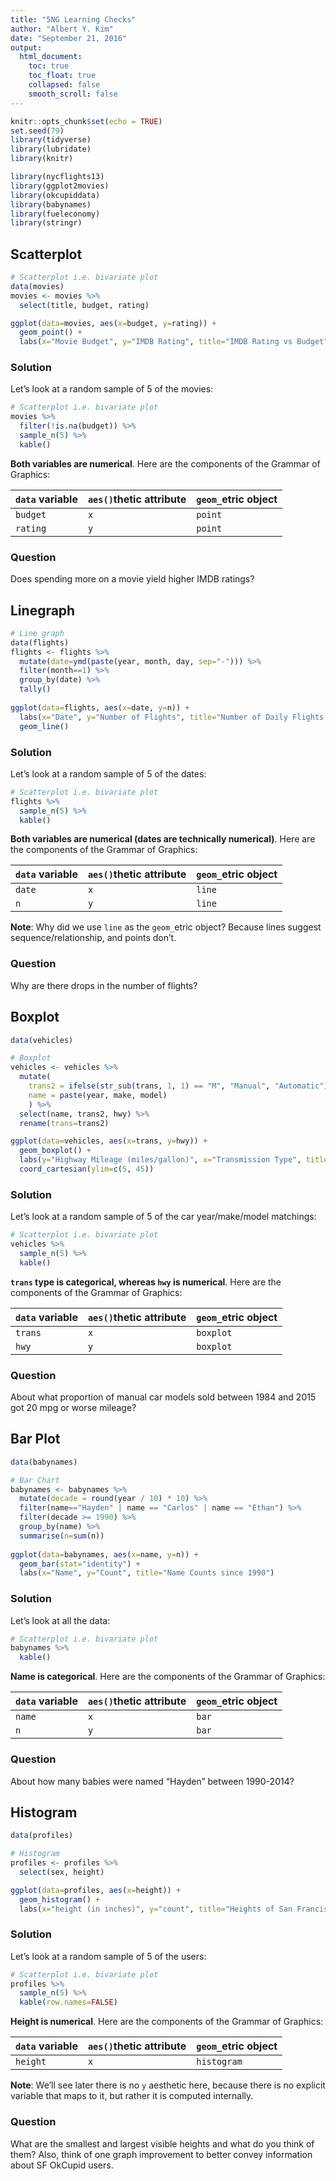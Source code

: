```yaml
---
title: "5NG Learning Checks"
author: "Albert Y. Kim"
date: "September 21, 2016"
output:
  html_document:
    toc: true
    toc_float: true
    collapsed: false
    smooth_scroll: false
---
```


```r
knitr::opts_chunk$set(echo = TRUE)
set.seed(79)
library(tidyverse)
library(lubridate)
library(knitr)

library(nycflights13)
library(ggplot2movies)
library(okcupiddata)
library(babynames)
library(fueleconomy)
library(stringr)
```



## Scatterplot

```r
# Scatterplot i.e. bivariate plot
data(movies)
movies <- movies %>% 
  select(title, budget, rating)  

ggplot(data=movies, aes(x=budget, y=rating)) +
  geom_point() +
  labs(x="Movie Budget", y="IMDB Rating", title="IMDB Rating vs Budget")
```

### Solution

Let's look at a random sample of 5 of the movies:

```r
# Scatterplot i.e. bivariate plot
movies %>% 
  filter(!is.na(budget)) %>% 
  sample_n(5) %>% 
  kable()
```

**Both variables are numerical**. Here are the components of the Grammar of Graphics:

`data` variable | `aes()`thetic attribute  | `geom_`etric object
------------- | ------------- | -------------
`budget` | `x` | `point` 
`rating` | `y` | `point` 

### Question

Does spending more on a movie yield higher IMDB ratings?










## Linegraph

```r
# Line graph
data(flights)
flights <- flights %>% 
  mutate(date=ymd(paste(year, month, day, sep="-"))) %>% 
  filter(month==1) %>% 
  group_by(date) %>% 
  tally()
  
ggplot(data=flights, aes(x=date, y=n)) + 
  labs(x="Date", y="Number of Flights", title="Number of Daily Flights from NYC in Jan 2013") +
  geom_line()
```

### Solution

Let's look at a random sample of 5 of the dates:

```r
# Scatterplot i.e. bivariate plot
flights %>% 
  sample_n(5) %>% 
  kable()
```

**Both variables are numerical (dates are technically numerical)**. Here are the components of the Grammar of Graphics:

`data` variable | `aes()`thetic attribute  | `geom_`etric object
------------- | ------------- | -------------
`date` | `x` | `line` 
`n` | `y` | `line` 

**Note**: Why did we use `line` as the `geom_`etric object? Because lines suggest sequence/relationship, and points don't.

### Question

Why are there drops in the number of flights?










## Boxplot

```r
data(vehicles)

# Boxplot
vehicles <- vehicles %>% 
  mutate(
    trans2 = ifelse(str_sub(trans, 1, 1) == "M", "Manual", "Automatic"),
    name = paste(year, make, model)
    ) %>% 
  select(name, trans2, hwy) %>% 
  rename(trans=trans2)

ggplot(data=vehicles, aes(x=trans, y=hwy)) +
  geom_boxplot() +
  labs(y="Highway Mileage (miles/gallon)", x="Transmission Type", title="Highway Mileage of all Car Models 1984-2015") +
  coord_cartesian(ylim=c(5, 45))
```

### Solution

Let's look at a random sample of 5 of the car year/make/model matchings:

```r
# Scatterplot i.e. bivariate plot
vehicles %>% 
  sample_n(5) %>% 
  kable()
```

**`trans` type is categorical, whereas `hwy` is numerical**. Here are the components of the Grammar of Graphics:

`data` variable | `aes()`thetic attribute  | `geom_`etric object
------------- | ------------- | -------------
`trans` | `x` | `boxplot` 
`hwy` | `y` | `boxplot` 



### Question

About what proportion of manual car models sold between 1984 and 2015 got 20 mpg or worse mileage?







## Bar Plot

```r
data(babynames)

# Bar Chart
babynames <- babynames %>% 
  mutate(decade = round(year / 10) * 10) %>% 
  filter(name=="Hayden" | name == "Carlos" | name == "Ethan") %>% 
  filter(decade >= 1990) %>% 
  group_by(name) %>% 
  summarise(n=sum(n))
  
ggplot(data=babynames, aes(x=name, y=n)) +
  geom_bar(stat="identity") +
  labs(x="Name", y="Count", title="Name Counts since 1990")
```

### Solution

Let's look at all the data:

```r
# Scatterplot i.e. bivariate plot
babynames %>% 
  kable()
```

**Name is categorical**. Here are the components of the Grammar of Graphics:

`data` variable | `aes()`thetic attribute  | `geom_`etric object
------------- | ------------- | -------------
`name` | `x` | `bar` 
`n` | `y` | `bar` 

### Question

About how many babies were named "Hayden" between 1990-2014?










## Histogram

```r
data(profiles)

# Histogram
profiles <- profiles %>% 
  select(sex, height)

ggplot(data=profiles, aes(x=height)) +
  geom_histogram() +
  labs(x="height (in inches)", y="count", title="Heights of San Francisco OkCupid Users")
```

### Solution

Let's look at a random sample of 5 of the users:

```r
# Scatterplot i.e. bivariate plot
profiles %>% 
  sample_n(5) %>% 
  kable(row.names=FALSE)
```

**Height is numerical**. Here are the components of the Grammar of Graphics:

`data` variable | `aes()`thetic attribute  | `geom_`etric object
------------- | ------------- | -------------
`height` | `x` | `histogram` 


**Note**: We'll see later there is no `y` aesthetic here, because there is
no explicit variable that maps to it, but rather it is computed internally.

### Question

What are the smallest and largest visible heights and what do you think of them?
Also, think of one graph improvement to better convey information about SF
OkCupid users.

